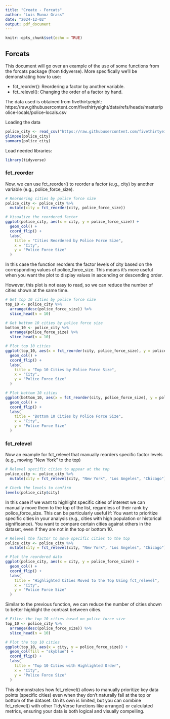 ```yaml
---
title: "Create - Forcats"
author: "Luis Munoz Grass"
date: "2024-12-02"
output: pdf_document
---
```


```r
knitr::opts_chunk$set(echo = TRUE)
```

## Forcats

This document will go over an example of the use of some functions from the forcats package (from tidyverse).
More specifically we'll be demonstrating how to use:

- fct_reorder(): Reordering a factor by another variable.
- fct_relevel(): Changing the order of a factor by hand.

The data used is obtained from fivethirtyeight:
https://raw.githubusercontent.com/fivethirtyeight/data/refs/heads/master/police-locals/police-locals.csv

Loading the data
```r
police_city <- read_csv("https://raw.githubusercontent.com/fivethirtyeight/data/refs/heads/master/police-locals/police-locals.csv")
glimpse(police_city)
summary(police_city)
```

Load needed libraries:
```r
library(tidyverse)
```

### fct_reorder
Now, we can use fct_reorder() to reorder a factor (e.g., city) by another variable (e.g., police_force_size).
```r
# Reordering cities by police force size
police_city <- police_city %>%
  mutate(city = fct_reorder(city, police_force_size))

# Visualize the reordered factor
ggplot(police_city, aes(x = city, y = police_force_size)) +
  geom_col() +
  coord_flip() +
  labs(
    title = "Cities Reordered by Police Force Size",
    x = "City",
    y = "Police Force Size"
  )
```
In this case the function reorders the factor levels of city based on the corresponding values of police_force_size. This means it's more useful when  you want the plot to display values in ascending or descending order.

However, this plot is not easy to read, so we can reduce the number of cities shown at the same time.

```r
# Get top 10 cities by police force size
top_10 <- police_city %>%
  arrange(desc(police_force_size)) %>%
  slice_head(n = 10)

# Get bottom 10 cities by police force size
bottom_10 <- police_city %>%
  arrange(police_force_size) %>%
  slice_head(n = 10)
```

```r
# Plot top 10 cities
ggplot(top_10, aes(x = fct_reorder(city, police_force_size), y = police_force_size)) +
  geom_col() +
  coord_flip() +
  labs(
    title = "Top 10 Cities by Police Force Size",
    x = "City",
    y = "Police Force Size"
  )
```

```r
# Plot bottom 10 cities
ggplot(bottom_10, aes(x = fct_reorder(city, police_force_size), y = police_force_size)) +
  geom_col() +
  coord_flip() +
  labs(
    title = "Bottom 10 Cities by Police Force Size",
    x = "City",
    y = "Police Force Size"
  )
```


### fct_relevel
Now an example for fct_relevel that manually reorders specific factor levels (e.g., moving "New York" to the top)
```r
# Relevel specific cities to appear at the top
police_city <- police_city %>%
  mutate(city = fct_relevel(city, "New York", "Los Angeles", "Chicago"))

# Check the levels to confirm
levels(police_city$city)
```

In this case if we want to highlight specific cities of interest we can manually move them to the top of the list, regardless of their rank by police_force_size. This can be particularly useful if:
You want to prioritize specific cities in your analysis (e.g., cities with high population or historical significance).
You want to compare certain cities against others in the dataset, even if they are not in the top or bottom 10.

```r
# Relevel the factor to move specific cities to the top
police_city <- police_city %>%
  mutate(city = fct_relevel(city, "New York", "Los Angeles", "Chicago"))

# Plot the reordered data
ggplot(police_city, aes(x = city, y = police_force_size)) +
  geom_col() +
  coord_flip() +
  labs(
    title = "Highlighted Cities Moved to the Top Using fct_relevel",
    x = "City",
    y = "Police Force Size"
  )
```

Similar to the previous function, we can reduce the number of cities shown to better highlight the contrast between cities.

```r
# Filter the top 10 cities based on police force size
top_10 <- police_city %>%
  arrange(desc(police_force_size)) %>%
  slice_head(n = 10)

# Plot the top 10 cities
ggplot(top_10, aes(x = city, y = police_force_size)) +
  geom_col(fill = "skyblue") +
  coord_flip() +
  labs(
    title = "Top 10 Cities with Highlighted Order",
    x = "City",
    y = "Police Force Size"
  )
```

This demonstrates how fct_relevel() allows to manually prioritize key data points (specific cities) even when they don’t naturally fall at the top or bottom of the dataset. On its own is limited, but you can combine fct_relevel() with other TidyVerse functions like arrange() or calculated metrics, ensuring your data is both logical and visually compelling.
